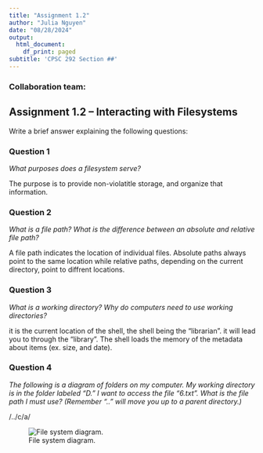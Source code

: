 ```yaml
---
title: "Assignment 1.2"
author: "Julia Nguyen"
date: "08/28/2024"
output:
  html_document:
    df_print: paged
subtitle: 'CPSC 292 Section ##'
---
```


### Collaboration team: 




## Assignment 1.2 -- Interacting with Filesystems

Write a brief answer explaining the following questions:

### Question 1

*What purposes does a filesystem serve?*

The purpose is to provide non-violatitle storage, and organize that information.

### Question 2

*What is a file path? What is the difference between an absolute and relative file path?*

A file path indicates the location of individual files. Absolute paths always point to the same location while relative paths, depending on the current directory, point to diffrent locations. 

### Question 3

*What is a working directory? Why do computers need to use working directories?*

it is the current location of the shell, the shell being the "librarian". it will lead you to through the "library". The shell loads the memory of the metadata about items (ex. size, and date). 


### Question 4

*The following is a diagram of folders on my computer. My working directory is in the folder labeled “D.” I want to access the file “6.txt”. What is the file path I must use? (Remember “..” will move you up to a parent directory.)*

/../c/a/

![File system diagram.](filesys1.png)
